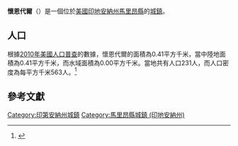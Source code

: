 {{noteTA
|G1=USState
|G2=地名
|G3=Unit
}}
{{Infobox settlement
|name            = 懷恩代爾
|native_name = Wynnedale
|settlement_type          = [[鎮|城鎮]]
|image_skyline            = Marion County Indiana Incorporated and Unincorporated areas Wynnedale Highlighted 1885742.svg
|imagesize                = 250px
|image_map                = 
|mapsize                  = 
|subdivision_type         = [[世界政區索引|國家]]
|subdivision_type1        = [[美国州份|州份]]
|subdivision_type2        = [[印地安納州行政區劃|縣]]
|subdivision_name         = [[美国|美国]]
|subdivision_name1        = [[印地安納州|印地安納州]]
|subdivision_name2        = [[馬里昂縣_(印地安納州)|馬里昂縣]]
|elevation_ft             = 758
|elevation_m              = 231
|timezone                 = [[北美东部时区|CST]]
|area_total_km2           = 0.41
|area_land_km2            = 0.41
|area_water_km2           = 0.00
|area_total_sq_mi         = 
|area_land_sq_mi          = 
|area_water_sq_mi         = 
|population_as_of         = [[2010年美國人口普查|2010]]
|population_footnotes     = 
|population_total         = 231
|population_density_km2   = auto
|population_density_sq_mi = auto
|utc_offset               = -5
|coordinates              = {{coord|39|49|51|N|86|11|57|W|display=inline,title}}
| coor_pinpoint           = 
| coordinates_footnotes   = 
|timezone_DST             = EDT
|utc_offset_DST           = -4
|postal_code_type         = [[美國郵區編號|郵區編號]]
|postal_code              = 46228
|area_code                = {{link-en|电话区号317|Area code 317|317}}
|blank_name = [[地名信息系统|GNIS ID]]
|blank_info = 446358<ref name="GNIS">{{cite gnis|446358|Wynnedale}}</ref>
}}
'''懷恩代爾'''（{{lang-en|Wynnedale}}）是一個位於[[美國|美國]][[印地安納州|印地安納州]][[馬里昂縣_(印地安納州)|馬里昂縣]]的[[鎮|城鎮]]。

== 人口 ==
根據[[2010年美國人口普查|2010年美國人口普查]]的數據，懷恩代爾的面積為0.41平方千米，當中陸地面積為0.41平方千米，而水域面積為0.00平方千米。當地共有人口231人，而人口密度為每平方千米563人。<ref name="GR8">{{cite web|url=http://factfinder2.census.gov|publisher=[[美国人口调查局|美国人口调查局]]|accessdate=2011-05-14|title=American FactFinder|archive-date=2013-09-11|archive-url=https://web.archive.org/web/20130911234518/http://factfinder2.census.gov/|dead-url=no}}</ref>

== 參考文獻 ==
{{reflist}}
{{馬里昂縣 (印地安納州)}}
{{Indiana-geo-stub}}
{{DEFAULTSORT:Wynnedale, Indiana}}
[[Category:印第安納州城鎮|Category:印第安納州城鎮]]
[[Category:馬里昂縣城鎮_(印地安納州)|Category:馬里昂縣城鎮 (印地安納州)]]